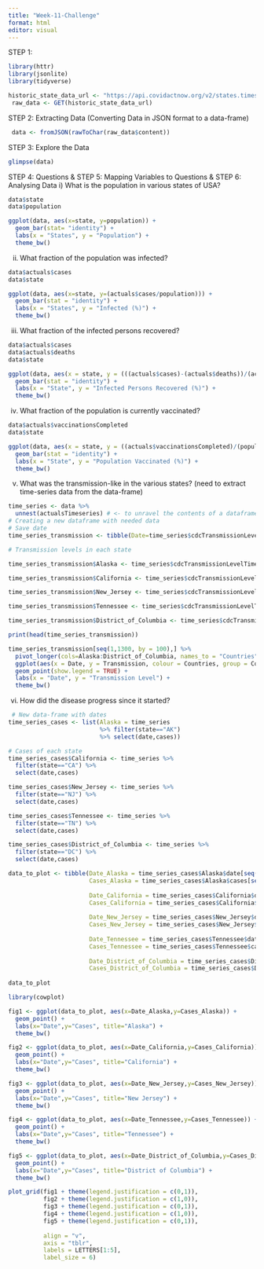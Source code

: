 ```yaml
---
title: "Week-11-Challenge"
format: html
editor: visual
---
```


STEP 1:
```r
library(httr)
library(jsonlite)
library(tidyverse)

historic_state_data_url <- "https://api.covidactnow.org/v2/states.timeseries.json?apiKey=4a53803631c9497cbf63adb7d8e931a3"
 raw_data <- GET(historic_state_data_url)

```

STEP 2: Extracting Data (Converting Data in JSON format to a data-frame)
```r
 data <- fromJSON(rawToChar(raw_data$content))
```

STEP 3: Explore the Data
```r
glimpse(data)
```

STEP 4: Questions & STEP 5: Mapping Variables to Questions & STEP 6: Analysing Data
i) What is the population in various states of USA?
```r
data$state
data$population

ggplot(data, aes(x=state, y=population)) +
  geom_bar(stat= "identity") +
  labs(x = "States", y = "Population") +
  theme_bw()
```

ii) What fraction of the population was infected?
```r
data$actuals$cases
data$state

ggplot(data, aes(x=state, y=(actuals$cases/population))) +
  geom_bar(stat = "identity") +
  labs(x = "States", y = "Infected (%)") +
  theme_bw()
```

iii) What fraction of the infected persons recovered?
```r
data$actuals$cases
data$actuals$deaths
data$state

ggplot(data, aes(x = state, y = (((actuals$cases)-(actuals$deaths))/(actuals$cases)))) +
  geom_bar(stat = "identity") + 
  labs(x = "State", y = "Infected Persons Recovered (%)") +
  theme_bw()
```

iv) What fraction of the population is currently vaccinated?
```r
data$actuals$vaccinationsCompleted
data$state

ggplot(data, aes(x = state, y = ((actuals$vaccinationsCompleted)/(population)))) +
  geom_bar(stat = "identity") + 
  labs(x = "State", y = "Population Vaccinated (%)") +
  theme_bw()
```

v) What was the transmission-like in the various states? (need to extract time-series data from the data-frame)
```r
time_series <- data %>%
  unnest(actualsTimeseries) # <- to unravel the contents of a dataframe within a dataframe, use unnest
# Creating a new dataframe with needed data
# Save date
time_series_transmission <- tibble(Date=time_series$cdcTransmissionLevelTimeseries[[which(data$state=="CA")]]$date)

# Transmission levels in each state

time_series_transmission$Alaska <- time_series$cdcTransmissionLevelTimeseries[[which(data$state=="AK")]]$cdcTransmissionLevel

time_series_transmission$California <- time_series$cdcTransmissionLevelTimeseries[[which(data$state=="CA")]]$cdcTransmissionLevel

time_series_transmission$New_Jersey <- time_series$cdcTransmissionLevelTimeseries[[which(data$state=="NJ")]]$cdcTransmissionLevel

time_series_transmission$Tennessee <- time_series$cdcTransmissionLevelTimeseries[[which(data$state=="TN")]]$cdcTransmissionLevel

time_series_transmission$District_of_Columbia <- time_series$cdcTransmissionLevelTimeseries[[which(data$state=="DC")]]$cdcTransmissionLevel

print(head(time_series_transmission))

time_series_transmission[seq(1,1300, by = 100),] %>%
  pivot_longer(cols=Alaska:District_of_Columbia, names_to = "Countries", values_to = "Transmission") %>%
  ggplot(aes(x = Date, y = Transmission, colour = Countries, group = Countries)) +
  geom_point(show.legend = TRUE) +
  labs(x = "Date", y = "Transmission Level") +
  theme_bw()
```

vi) How did the disease progress since it started?
```r
 # New data-frame with dates
time_series_cases <- list(Alaska = time_series 
                          %>% filter(state=="AK") 
                          %>% select(date,cases))

# Cases of each state
time_series_cases$California <- time_series %>% 
  filter(state=="CA") %>% 
  select(date,cases) 

time_series_cases$New_Jersey <- time_series %>% 
  filter(state=="NJ") %>% 
  select(date,cases) 

time_series_cases$Tennessee <- time_series %>% 
  filter(state=="TN") %>% 
  select(date,cases) 

time_series_cases$District_of_Columbia <- time_series %>%
  filter(state=="DC") %>% 
  select(date,cases)

data_to_plot <- tibble(Date_Alaska = time_series_cases$Alaska$date[seq(1,1300,by=100)],
                       Cases_Alaska = time_series_cases$Alaska$cases[seq(1,1300,by=100)],
                       
                       Date_California = time_series_cases$California$date[seq(1,1300,by=100)],
                       Cases_California = time_series_cases$California$cases[seq(1,1300,by=100)],
                       
                       Date_New_Jersey = time_series_cases$New_Jersey$date[seq(1,1300,by=100)],
                       Cases_New_Jersey = time_series_cases$New_Jersey$cases[seq(1,1300,by=100)],
                       
                       Date_Tennessee = time_series_cases$Tennessee$date[seq(1,1300,by=100)],
                       Cases_Tennessee = time_series_cases$Tennessee$cases[seq(1,1300,by=100)],
                       
                       Date_District_of_Columbia = time_series_cases$District_of_Columbia$date[seq(1,1300, by = 100)],
                       Cases_District_of_Columbia = time_series_cases$District_of_Columbia$cases[seq(1,1300, by = 100)])
                       
data_to_plot

library(cowplot)

fig1 <- ggplot(data_to_plot, aes(x=Date_Alaska,y=Cases_Alaska)) +
  geom_point() + 
  labs(x="Date",y="Cases", title="Alaska") + 
  theme_bw()

fig2 <- ggplot(data_to_plot, aes(x=Date_California,y=Cases_California)) +
  geom_point() + 
  labs(x="Date",y="Cases", title="California") + 
  theme_bw()

fig3 <- ggplot(data_to_plot, aes(x=Date_New_Jersey,y=Cases_New_Jersey)) +
  geom_point() + 
  labs(x="Date",y="Cases", title="New Jersey") + 
  theme_bw()

fig4 <- ggplot(data_to_plot, aes(x=Date_Tennessee,y=Cases_Tennessee)) +
  geom_point() + 
  labs(x="Date",y="Cases", title="Tennessee") + 
  theme_bw()

fig5 <- ggplot(data_to_plot, aes(x=Date_District_of_Columbia,y=Cases_District_of_Columbia)) +
  geom_point() + 
  labs(x="Date",y="Cases", title="District of Columbia") + 
  theme_bw()

plot_grid(fig1 + theme(legend.justification = c(0,1)),
          fig2 + theme(legend.justification = c(1,0)),
          fig3 + theme(legend.justification = c(0,1)),
          fig4 + theme(legend.justification = c(1,0)),
          fig5 + theme(legend.justification = c(0,1)),
          
          align = "v", 
          axis = "tblr", 
          labels = LETTERS[1:5],
          label_size = 6)

```